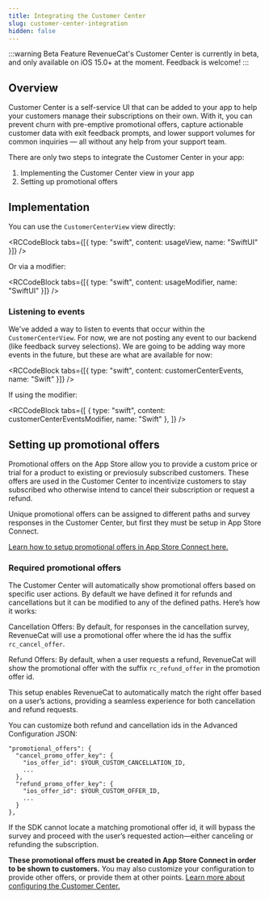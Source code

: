 ```yaml
---
title: Integrating the Customer Center
slug: customer-center-integration
hidden: false
---
```


:::warning Beta Feature
RevenueCat's Customer Center is currently in beta, and only available on iOS 15.0+ at the moment. Feedback is welcome!
:::

## Overview

Customer Center is a self-service UI that can be added to your app to help your customers manage their subscriptions on their own. With it, you can prevent churn with pre-emptive promotional offers, capture actionable customer data with exit feedback prompts, and lower support volumes for common inquiries — all without any help from your support team.

There are only two steps to integrate the Customer Center in your app:

1. Implementing the Customer Center view in your app
2. Setting up promotional offers

## Implementation

You can use the `CustomerCenterView` view directly:


<RCCodeBlock tabs={[{ type: "swift", content: usageView, name: "SwiftUI" }]} />

Or via a modifier:


<RCCodeBlock
  tabs={[{ type: "swift", content: usageModifier, name: "SwiftUI" }]}
/>

### Listening to events

We've added a way to listen to events that occur within the `CustomerCenterView`. For now, we are not posting any event to our backend (like feedback survey selections). We are going to be adding way more events in the future, but these are what are available for now:


<RCCodeBlock
  tabs={[{ type: "swift", content: customerCenterEvents, name: "Swift" }]}
/>

If using the modifier:


<RCCodeBlock
  tabs={[
    { type: "swift", content: customerCenterEventsModifier, name: "Swift" },
  ]}
/>

## Setting up promotional offers

Promotional offers on the App Store allow you to provide a custom price or trial for a product to existing or previosuly subscribed customers. These offers are used in the Customer Center to incentivize customers to stay subscribed who otherwise intend to cancel their subscription or request a refund.

Unique promotional offers can be assigned to different paths and survey responses in the Customer Center, but first they must be setup in App Store Connect.

[Learn how to setup promotional offers in App Store Connect here.](https://www.revenuecat.com/docs/subscription-guidance/subscription-offers/ios-subscription-offers#promotional-offers)

### Required promotional offers

The Customer Center will automatically show promotional offers based on specific user actions. By default we have defined it for refunds and cancellations but it can be modified to any of the defined paths. Here’s how it works:

Cancellation Offers: By default, for responses in the cancellation survey, RevenueCat will use a promotional offer where the id has the suffix `rc_cancel_offer`.

Refund Offers: By default, when a user requests a refund, RevenueCat will show the promotional offer with the suffix `rc_refund_offer` in the promotion offer id.

This setup enables RevenueCat to automatically match the right offer based on a user’s actions, providing a seamless experience for both cancellation and refund requests.

You can customize both refund and cancellation ids in the Advanced Configuration JSON:
```
"promotional_offers": {
  "cancel_promo_offer_key": {
    "ios_offer_id": $YOUR_CUSTOM_CANCELLATION_ID,
    ...
  },
  "refund_promo_offer_key": {
    "ios_offer_id": $YOUR_CUSTOM_OFFER_ID,
    ...
  }
},
```
If the SDK cannot locate a matching promotional offer id, it will bypass the survey and proceed with the user’s requested action—either canceling or refunding the subscription.

**These promotional offers must be created in App Store Connect in order to be shown to customers.** You may also customize your configuration to provide other offers, or provide them at other points. [Learn more about configuring the Customer Center.](https://www.revenuecat.com/docs/tools/customer-center/customer-center-configuration)
